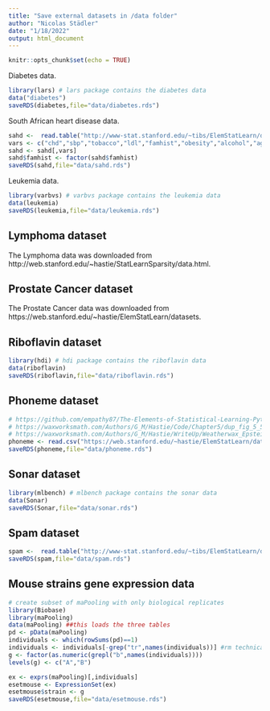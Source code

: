 ```yaml
---
title: "Save external datasets in /data folder"
author: "Nicolas Städler"
date: "1/18/2022"
output: html_document
---
```


```r
knitr::opts_chunk$set(echo = TRUE)
```


Diabetes data.

```r
library(lars) # lars package contains the diabetes data
data("diabetes")
saveRDS(diabetes,file="data/diabetes.rds")
```

South African heart disease data.

```r
sahd <-  read.table("http://www-stat.stanford.edu/~tibs/ElemStatLearn/datasets/SAheart.data",sep=",",head=T,row.names=1)
vars <- c("chd","sbp","tobacco","ldl","famhist","obesity","alcohol","age")
sahd <- sahd[,vars]
sahd$famhist <- factor(sahd$famhist)
saveRDS(sahd,file="data/sahd.rds")
```


Leukemia data.

```r
library(varbvs) # varbvs package contains the leukemia data
data(leukemia)
saveRDS(leukemia,file="data/leukemia.rds")
```

## Lymphoma dataset

The Lymphoma data was downloaded from  http://web.stanford.edu/~hastie/StatLearnSparsity/data.html.

## Prostate Cancer dataset

The Prostate Cancer data was downloaded from https://web.stanford.edu/~hastie/ElemStatLearn/datasets.

## Riboflavin dataset

```r
library(hdi) # hdi package contains the riboflavin data
data(riboflavin)
saveRDS(riboflavin,file="data/riboflavin.rds")
```


## Phoneme dataset

```r
# https://github.com/empathy87/The-Elements-of-Statistical-Learning-Python-Notebooks/blob/master/examples/Phoneme%20Recognition.ipynb
# https://waxworksmath.com/Authors/G_M/Hastie/Code/Chapter5/dup_fig_5_5.R
# https://waxworksmath.com/Authors/G_M/Hastie/WriteUp/Weatherwax_Epstein_Hastie_Solution_Manual.pdf
phoneme <- read.csv("https://web.stanford.edu/~hastie/ElemStatLearn/datasets/phoneme.data")
saveRDS(phoneme,file="data/phoneme.rds")
```

## Sonar dataset

```r
library(mlbench) # mlbench package contains the sonar data
data(Sonar)
saveRDS(Sonar,file="data/sonar.rds")
```

## Spam dataset

```r
spam <-  read.table("http://www-stat.stanford.edu/~tibs/ElemStatLearn/datasets/spam.data")
saveRDS(spam,file="data/spam.rds")
```


## Mouse strains gene expression data

```r
# create subset of maPooling with only biological replicates
library(Biobase)
library(maPooling)
data(maPooling) ##this loads the three tables
pd <- pData(maPooling)
individuals <- which(rowSums(pd)==1)
individuals <- individuals[-grep("tr",names(individuals))] #rm technical replicates
g <- factor(as.numeric(grepl("b",names(individuals))))
levels(g) <- c("A","B")

ex <- exprs(maPooling)[,individuals]
esetmouse <- ExpressionSet(ex)
esetmouse$strain <- g
saveRDS(esetmouse,file="data/esetmouse.rds")
```

